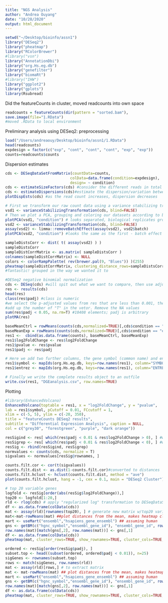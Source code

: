 ```yaml
---
title: "NGS Analysis"
author: "Andrea Ouyang"
date: "10/28/2020"
output: html_document
---
```


```r
setwd("~/Desktop/bioinfo/assn1")
library("DESeq2")
library("pheatmap")
library("RColorBrewer")
#library("vsn")
library("AnnotationDbi")
library("org.Hs.eg.db")
library("genefilter")
library("biomaRt")
#library("IHW")
library("ggplot2")
library("gplots")
library(Rsubread)
```
Did the featureCounts in cluster, moved readcounts into own space
```r
readcounts = featureCounts(dir(pattern = "sorted.bam"),                         annot.ext="Homo_sapiens.GRCh38.101.gtf", isGTFAnnotationFile=T, countMultiMappingReads=F)
save.image(file="1.RData")
#moved .RData to local environment
```

Preliminary analysis using DESeq2: preprocessing
```r
load("/Users/andreaouy/Desktop/bioinfo/assn1/1.RData")
head(readcounts)
expdesign = factor(c("exp", "cont", "cont", "cont", "exp", "exp"))
counts=readcounts$counts
```

Dispersion estimates
```r
cds <- DESeqDataSetFromMatrix(countData=counts,
                             colData=data.frame(condition=expdesign),
                             design= ~ condition)
cds <- estimateSizeFactors(cds) #consider the different reads in total reads from different samples
cds <- estimateDispersions(cds)#estimate the dispersion/variation between replicates
plotDispEsts(cds) #as the read count increases, dispersion decreases
```

```r
# First we transform our raw count data using a variance stabilizing transformation (VST) that roughly mirrors how DeSeq2 models the data.
vsd1 <- varianceStabilizingTransformation(cds, blind=FALSE)
# Then we plot a PCA, grouping and coloring our datasets according to batch
plotPCA(vsd1, "condition") # looks separated, biological replicates grouped together
vsd2 <- varianceStabilizingTransformation(cds, blind=FALSE)
assay(vsd2) <- limma::removeBatchEffect(assay(vsd2), vsd2$batch)
plotPCA(vsd2, "condition") #looks the same as the first - batch effect correction is fine

sampleDistsCorr <- dist( t( assay(vsd2) ) )
sampleDistsCorr
sampleDistCorrMatrix <- as.matrix( sampleDistsCorr )
colnames(sampleDistCorrMatrix) <- NULL
colors <- colorRampPalette( rev(brewer.pal(9, "Blues")) )(255)
pheatmap(sampleDistCorrMatrix, clustering_distance_rows=sampleDistsCorr, clustering_distance_cols=sampleDistsCorr, col=colors)
#fantastic! grouped in the way we wanted it to
```

```r
#DESeq2 negative binomial normalization
cds <- DESeq(cds) #will spit out what we want to compare, then use adjusted p-value as cutoff
res <- results(cds)
head(res)
class(res$padj) #class is numeric
#we select the p-adjusted values from res that are less than 0.001, the sum function will 
#add up the number of "T" in the vetor. Remove the NA values
sum(res$padj < 0.05, na.rm=T) #10408 elements; padj is arbitrary
plotMA(res)
```

```r
baseMeanCtrl = rowMeans(counts(cds,normalized=TRUE)[,cds$condition == "cont"])
baseMeanExp = rowMeans(counts(cds,normalized=TRUE)[,cds$condition == "exp"])
res1 <-  cbind(as.data.frame(counts), baseMeanCtrl, baseMeanExp)
res1$log2FoldChange <- res$log2FoldChange
res1$pvalue <- res$pvalue
res1$padj <- res$padj

# Here we add two further columns, the gene symbol (common name) and entrez ID - both of which may be useful downstream
res1$symbol <- mapIds(org.Hs.eg.db, keys=row.names(res1), column="SYMBOL", keytype="ENSEMBL", multiVals="first") # MAPS GENE IDs
res1$entrez <- mapIds(org.Hs.eg.db, keys=row.names(res1), column="ENTREZID", keytype="ENSEMBL", multiVals="first")

# Finally we write the complete results object to an outfile
write.csv(res1, "DGEanalysis.csv", row.names=TRUE)
```

Plotting

```r
#library(EnhancedVolcano)
EnhancedVolcano(toptable = res1, x = "log2FoldChange", y = "pvalue", 
lab = res1$symbol, pCutoff = 0.01, FCcutoff = 1, 
xlim = c(-5, 5), ylim = c(-20, 350), 
title = "featureCounts DESeq2 results", 
subtitle = "Differential Expression Analysis", caption = NULL, 
col = c("grey30", "forestgreen", "purple", "dark orange"))
```

```r
resSigind <- res[ which(res$padj < 0.01 & res$log2FoldChange > 0), ] #which genes were induced
resSigrep <- res[ which(res$padj < 0.01 & res$log2FoldChange < 0), ] #which genes were repressed
resSig <- rbind(resSigind, resSigrep)
normvalues <- counts(cds, normalize = T)
sigvalues <- normvalues[resSig@rownames, ]

counts.filt.cor <- cor(t(sigvalues)) 
counts.filt.dist <- as.dist(1-counts.filt.cor)#converted to distances
counts.filt.hclust <- hclust(counts.filt.dist, method = "ave")
plot(counts.filt.hclust, hang = -1, cex = 0.1, main = "DESeq2 Cluster") #obviously 2 clusters
```

```r
# top 20 variable genes
logfold <- resSig[order(abs(resSig$log2FoldChange)),]
top20 <- logfold[1:20,]
rld <- rlog(cds) # apply "regularized log" transformation to DESeqDataSet
df <- as.data.frame(colData(cds)) 
mat <- assay(rld)[rownames(top20), ] # generate new matrix w/top20 variable genes
mat<-mat-rowMeans(mat) ##plot distances from the mean, makes heatmap clearer
mart <- useMart("ensembl","hsapiens_gene_ensembl") ## assuming human
gns <- getBM(c("hgnc_symbol","ensembl_gene_id"), "ensembl_gene_id", row.names(mat), mart)
row.names(mat)[match(gns[,2], row.names(mat))] <- gns[,1]
df <- as.data.frame(colData(cds))
pheatmap(mat, cluster_rows=TRUE, show_rownames=TRUE, cluster_cols=TRUE, annotation_col=df, cex=0.9, main= "Top 20 Variable Genes")

```

```r
ordered <- resSig[order(resSig$padj), ] 
subset.top <- head((subset(ordered, ordered$padj < 0.01)), n=25) 
sigGenes <- rownames(subset.top)
rows <- match(sigGenes, row.names(rld))
mat <- assay(rld)[rows,] # to extract matrix 
mat <- mat-rowMeans(mat) ## plot distances from the mean, makes heatmap clearer
mart <- useMart("ensembl","hsapiens_gene_ensembl") ## assuming human
gns <- getBM(c("hgnc_symbol","ensembl_gene_id"), "ensembl_gene_id", row.names(mat), mart)
row.names(mat)[match(gns[,2], row.names(mat))] <- gns[,1]
df <- as.data.frame(colData(cds))
pheatmap(mat, cluster_rows=TRUE, show_rownames=TRUE, cluster_cols=TRUE, annotation_col=df, main = "featureCounts - Top 25 most significant genes", cex=0.8)
```










